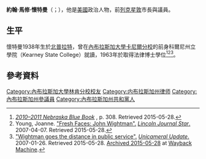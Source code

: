 {{多個問題|
{{Expand|time=2017-02-12T10:56:44+00:00}}
{{请求翻译|time=2017-02-12T10:56:44+00:00}}
}}
{{Infobox officeholder
|name	          = 約翰·懷特曼
|image            = 
|native_name      = John Wightman
|native_name_lang = en
| state_legislature=内布拉斯加州
| state=内布拉斯加州
| district=三十六
| term_start=2007年
| term_end=2015年
| preceded={{le|吉姆·C·庫達巴克|Jim D. Cudaback|吉姆·庫達巴克}}
| succeeded={{le|馬特·威廉姆斯 (內布拉斯加州政治人物)|Matt Williams (Nebraska politician)|馬特·威廉姆斯}}
| party=[[共和黨_(美國)|共和黨]]
| birth_name=約翰·馬修·懷特曼（John Matthew Wightman）
| birth_date={{Birth date|1938|10|2}}
| birth_place= [[美国|美国]][[内布拉斯加州|内布拉斯加州]][[北普拉特_(内布拉斯加州)|北普拉特]]
| death_date={{death date and age|2017|1|5|1938|10|2}}
| death_place=美国内布拉斯加州[[列克星敦_(内布拉斯加州)|列克星敦]]
|}}

'''約翰·馬修·懷特曼'''（{{lang-en|John Matthew Wightman}}；{{bd|1938年|10月2日|2017年|1月5日|catIdx=Wightman}}），他是[[美國|美國]]政治人物，前[[列克星敦_(内布拉斯加州)|列克星敦]]市長與{{le|內布拉斯加州議會|Nebraska Legislature}}議員。

==生平==
懷特曼1938年生於[[北普拉特_(内布拉斯加州)|北普拉特]]，曾在[[內布拉斯加大學卡尼爾分校|內布拉斯加大學卡尼爾分校]]的前身科爾尼州立學院（Kearney State College）就讀，1963年於{{le|內布拉斯加大學林肯分校法學院|University of Nebraska–Lincoln College of Law}}取得法律博士學位<ref name=blue>[http://nlc1.nlc.state.ne.us/epubs/l3000/D001-201011.pdf ''2010–2011 Nebraska Blue Book''] {{webarchive|url=https://web.archive.org/web/20160307165339/http://nlc1.nlc.state.ne.us/epubs/l3000/D001-201011.pdf |date=2016-03-07 }}, p. 308.  Retrieved 2015-05-28.</ref><ref name=faces>Young, Joanne.  [http://journalstar.com/news/local/govt-and-politics/fresh-faces-john-wightman/article_0c410649-e546-5d0f-8557-4f3c7fccaa76.html "Fresh Faces: John Wightman".]  [http://journalstar.com/ ''Lincoln Journal Star''.] {{Wayback|url=http://journalstar.com/ |date=20100426122353 }}  2007-04-07.  Retrieved 2015-05-28.</ref><ref name=distance>[http://update.legislature.ne.gov/?p=61 "Wightman goes the distance in public service".] {{webarchive|url=https://web.archive.org/web/20150528130824/http://update.legislature.ne.gov/?p=61 |date=2015-05-28 }}  [http://update.legislature.ne.gov/ ''Unicameral Update''.]  2007-01-26.  Retrieved 2015-05-28.  [https://web.archive.org/web/20150528130824/http://update.legislature.ne.gov/?p=61 Archived 2015-05-28] at [https://web.archive.org/web/ Wayback Machine].</ref>。

==參考資料==
{{reflist}}

{{Authority control}}
{{DEFAULTSORT: Wightman, John}} 

[[Category:內布拉斯加大學林肯分校校友|Category:內布拉斯加大學林肯分校校友]]
[[Category:内布拉斯加州律师|Category:内布拉斯加州律师]]
[[Category:內布拉斯加州參議員|Category:內布拉斯加州參議員]]
[[Category:內布拉斯加州共和黨人|Category:內布拉斯加州共和黨人]]